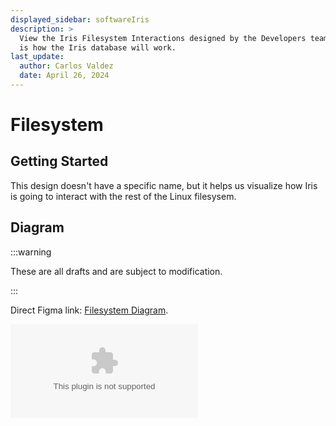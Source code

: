 ```yaml
---
displayed_sidebar: softwareIris
description: >
  View the Iris Filesystem Interactions designed by the Developers team. This
  is how the Iris database will work.
last_update:
  author: Carlos Valdez
  date: April 26, 2024
---
```


# Filesystem

## Getting Started

This design doesn't have a specific name, but it helps us visualize how Iris is
going to interact with the rest of the Linux filesysem.

## Diagram

:::warning

These are all drafts and are subject to modification.

:::

Direct Figma link: [Filesystem Diagram](https://www.figma.com/file/AP7wYXXXBpkmxwcPIwJC3h/).


<Embed type="figma" url="https://www.figma.com/file/AP7wYXXXBpkmxwcPIwJC3h/" />
